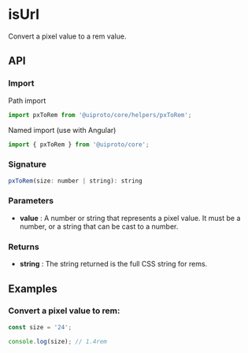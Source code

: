 
<Meta title="Core/Helpers/pxToRem" />

<h1>isUrl</h1>

Convert a pixel value to a rem value.

<h2>API</h2>

<h3>Import</h3>

Path import

```javascript
import pxToRem from '@uiproto/core/helpers/pxToRem';
```

Named import (use with Angular)

```javascript
import { pxToRem } from '@uiproto/core';
```

<h3>Signature</h3>

```javascript
pxToRem(size: number | string): string
```

<h3>Parameters</h3>

<ul>
  <li>
    <strong>value</strong> : A number or string that represents a pixel value. It must be a number, or a string that can be cast to a
    number.
  </li>
</ul>

<h3>Returns</h3>

<ul>
  <li>
    <strong>string</strong> : The string returned is the full CSS string for rems.
  </li>
</ul>

<h2>Examples</h2>

<h3>Convert a pixel value to rem:</h3>

```javascript
const size = '24';

console.log(size); // 1.4rem
```
